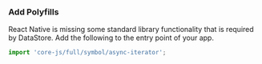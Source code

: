 ### Add Polyfills

React Native is missing some standard library functionality that is required by DataStore.
Add the following to the entry point of your app.

```js
import 'core-js/full/symbol/async-iterator';
```
